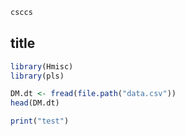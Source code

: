 ```r
csccs
```

## title

```r
library(Hmisc)
library(pls)
```

```r
DM.dt <- fread(file.path("data.csv"))
head(DM.dt)

```

```r
print("test")
```
